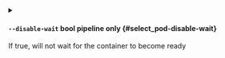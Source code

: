
<details className="config-field -function" data-expandable="false">
<summary>

#### `--disable-wait` <span class="config-field-type">bool</span> <span class="config-field-enum"></span> <span class="config-field-default -return"></span> <span class="config-field-required" data-required="false">pipeline only</span>  {#select_pod-disable-wait}

If true, will not wait for the container to become ready

</summary>



</details>
